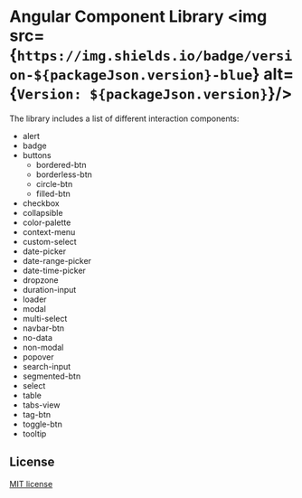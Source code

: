 
<Meta title="Welcome" />

# Angular Component Library <img src={`https://img.shields.io/badge/version-${packageJson.version}-blue`} alt={`Version: ${packageJson.version}`}/>

The library includes a list of different interaction components:

-   alert
-   badge
-   buttons
    -   bordered-btn
    -   borderless-btn
    -   circle-btn
    -   filled-btn
-   checkbox
-   collapsible
-   color-palette
-   context-menu
-   custom-select
-   date-picker
-   date-range-picker
-   date-time-picker
-   dropzone
-   duration-input
-   loader
-   modal
-   multi-select
-   navbar-btn
-   no-data
-   non-modal
-   popover
-   search-input
-   segmented-btn
-   select
-   table
-   tabs-view
-   tag-btn
-   toggle-btn
-   tooltip

## License

[MIT license](../../../LICENSE)
